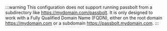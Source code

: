 :::warning
This configuration does not support running passbolt from a subdirectory like https://mydomain.com/passbolt. It is only designed to work with a Fully Qualified Domain Name (FQDN), either on the root domain https://mydomain.com or a subdomain https://passbolt.mydomain.com.
:::